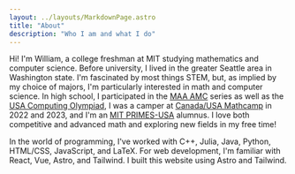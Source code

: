```yaml
---
layout: ../layouts/MarkdownPage.astro
title: "About"
description: "Who I am and what I do"
---
```


Hi! I'm William, a college freshman at MIT studying mathematics and computer science. Before university, I lived in the greater Seattle area in Washington state. I'm fascinated by most things STEM, but, as implied by my choice of majors, I'm particularly interested in math and computer science. In high school, I participated in the <a href="https://www.maa.org/math-competitions" target="_blank">MAA AMC</a> series as well as the <a href="https://usaco.org/" target="_blank">USA Computing Olympiad</a>, I was a camper at <a href="https://www.mathcamp.org/" target="_blank">Canada/USA Mathcamp</a> in 2022 and 2023, and I'm an <a href="https://math.mit.edu/research/highschool/primes/usa/" target="_blank">MIT PRIMES-USA</a> alumnus. I love both competitive and advanced math and exploring new fields in my free time!

In the world of programming, I've worked with C++, Julia, Java, Python, HTML/CSS, JavaScript, and LaTeX. For web development, I'm familiar with React, Vue, Astro, and Tailwind. I built this website using Astro and Tailwind.
